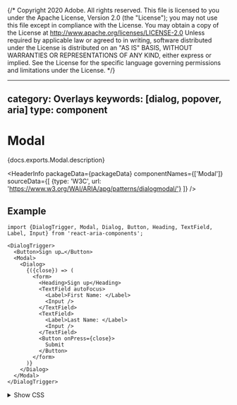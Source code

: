 {/* Copyright 2020 Adobe. All rights reserved.
This file is licensed to you under the Apache License, Version 2.0 (the "License");
you may not use this file except in compliance with the License. You may obtain a copy
of the License at http://www.apache.org/licenses/LICENSE-2.0
Unless required by applicable law or agreed to in writing, software distributed under
the License is distributed on an "AS IS" BASIS, WITHOUT WARRANTIES OR REPRESENTATIONS
OF ANY KIND, either express or implied. See the License for the specific language
governing permissions and limitations under the License. */}



---
category: Overlays
keywords: [dialog, popover, aria]
type: component
---

# Modal

<PageDescription>{docs.exports.Modal.description}</PageDescription>

<HeaderInfo
  packageData={packageData}
  componentNames={['Modal']}
  sourceData={[
    {type: 'W3C', url: 'https://www.w3.org/WAI/ARIA/apg/patterns/dialogmodal/'}
  ]} />

## Example

```tsx example
import {DialogTrigger, Modal, Dialog, Button, Heading, TextField, Label, Input} from 'react-aria-components';

<DialogTrigger>
  <Button>Sign up…</Button>
  <Modal>
    <Dialog>
      {({close}) => (
        <form>
          <Heading>Sign up</Heading>
          <TextField autoFocus>
            <Label>First Name: </Label>
            <Input />
          </TextField>
          <TextField>
            <Label>Last Name: </Label>
            <Input />
          </TextField>
          <Button onPress={close}>
            Submit
          </Button>
        </form>
      )}
    </Dialog>
  </Modal>
</DialogTrigger>
```

<details>
  <summary style={{fontWeight: 'bold'}}><ChevronRight size="S" /> Show CSS</summary>
```css hidden
@import './Button.mdx';
@import './TextField.mdx';
@import './Dialog.mdx';
```
```css
@layer modal;
@layer modal.layout, modal.hcm;
@layer modal.layout {
  .react-aria-ModalOverlay {
    position: fixed;
    top: 0;
    left: 0;
    width: 100vw;
    height: var(--visual-viewport-height);
    background: rgba(0 0 0 / .5);
    display: flex;
    align-items: center;
    justify-content: center;

    &[data-entering] {
      animation: fade 200ms;
    }

    &[data-exiting] {
      animation: fade 150ms reverse ease-in;
    }
  }

  .react-aria-Modal {
    box-shadow: 0 8px 20px rgba(0 0 0 / 0.1);
    border-radius: 6px;
    background: var(--page-background);
    border: 1px solid var(--spectrum-global-color-gray-300);
    outline: none;
    padding: 30px;
    max-width: 250px;

    &[data-entering] {
      animation: zoom 300ms cubic-bezier(0.175, 0.885, 0.32, 1.275);
    }
  }

  @keyframes fade {
    from {
      opacity: 0;
    }

    to {
      opacity: 1;
    }
  }

  @keyframes zoom {
    from {
      transform: scale(0.8);
    }

    to {
      transform: scale(1);
    }
  }
}

```

</details>

## Features

The HTML [&lt;dialog&gt;](https://developer.mozilla.org/en-US/docs/Web/HTML/Element/dialog) element
can be used to build modals. However, it is not yet widely supported across browsers, and
building fully accessible custom dialogs from scratch is very difficult and error prone.
`Modal` helps achieve accessible modals that can be styled as needed.

* **Styleable** – States for entry and exit animations are included for easy styling. Both the underlay and overlay elements can be customized.
* **Accessible** – Content outside the model is hidden from assistive technologies while it is open. The modal optionally closes when interacting outside, or pressing the <Keyboard>Escape</Keyboard> key.
* **Focus management** – Focus is moved into the modal on mount, and restored to the trigger element on unmount. While open, focus is contained within the modal, preventing the user from tabbing outside.
* **Scroll locking** – Scrolling the page behind the modal is prevented while it is open, including in mobile browsers.

Note: `Modal` only provides the overlay itself. It should be combined with [Dialog](Dialog.html) to create fully accessible modal dialogs. Other overlays such as menus may also be placed in a modal overlay.

## Anatomy

<Anatomy />

A modal consists of an overlay container element, and an underlay. The overlay may contain a [Dialog](Dialog.html), or another element such as a [Menu](Menu.html) or [ListBox](ListBox.html) when used within a component such as a [Select](Select.html) or [ComboBox](ComboBox.html). The underlay is typically a partially transparent element that covers the rest of the screen behind the overlay, and prevents the user from interacting with the elements behind it.

```tsx
import {Modal, ModalOverlay} from 'react-aria-components';

<ModalOverlay>
  <Modal />
</ModalOverlay>
```

## Interactions

### Dismissable

If your modal doesn't require the user to make a confirmation, you can set `isDismissable`
on the `Modal`. This allows the user to click outside to close the dialog.

```tsx example
<DialogTrigger>
  <Button>Open dialog</Button>
  <Modal isDismissable>
    <Dialog>
      <Heading>Notice</Heading>
      <p>Click outside to close this dialog.</p>
    </Dialog>
  </Modal>
</DialogTrigger>
```

### Keyboard dismiss disabled

By default, modals can be closed by pressing the <Keyboard>Escape</Keyboard> key. This can be disabled with the `isKeyboardDismissDisabled` prop.

```tsx example
<DialogTrigger>
  <Button>Open dialog</Button>
  <Modal isKeyboardDismissDisabled>
    <Dialog>
      {({close}) => <>
        <Heading>Notice</Heading>
        <p>You must close this dialog using the button below.</p>
        <Button onPress={close}>Close</Button>
      </>}
    </Dialog>
  </Modal>
</DialogTrigger>
```

## Custom overlay

`ModalOverlay` can be used to customize the backdrop rendered behind a `Modal`. Together with support for custom entry and exit animations, you can build other types of overlays beyond traditional modal dialogs such as trays or drawers.

```tsx example
import {ModalOverlay} from 'react-aria-components';

<DialogTrigger>
  <Button>Open modal</Button>
  <ModalOverlay className="my-overlay">
    <Modal className="my-modal">
      <Dialog>
        {({close}) => <>
          <Heading>Notice</Heading>
          <p>This is a modal with a custom modal overlay.</p>
          <Button onPress={close}>Close</Button>
        </>}
      </Dialog>
    </Modal>
  </ModalOverlay>
</DialogTrigger>
```

<details>
  <summary style={{fontWeight: 'bold'}}><ChevronRight size="S" /> Show CSS</summary>

```css
.my-overlay {
  position: fixed;
  inset: 0;
  background: rgba(45 0 0 / .3);
  backdrop-filter: blur(10px);

  &[data-entering] {
    animation: blur 300ms;
  }

  &[data-exiting] {
    animation: blur 300ms reverse ease-in;
  }
}

.my-modal {
  position: fixed;
  top: 0;
  bottom: 0;
  right: 0;
  width: 250px;
  background: var(--page-background);
  outline: none;
  padding: 30px;
  border-left: 1px solid var(--spectrum-global-color-gray-400);
  box-shadow: -8px 0 20px rgba(0 0 0 / 0.1);

  &[data-entering] {
    animation: slide 300ms;
  }

  &[data-exiting] {
    animation: slide 300ms reverse ease-in;
  }
}

@keyframes blur {
  from {
    background: rgba(45 0 0 / 0);
    backdrop-filter: blur(0);
  }

  to {
    background: rgba(45 0 0 / .3);
    backdrop-filter: blur(10px);
  }
}

@keyframes slide {
  from {
    transform: translateX(100%);
  }

  to {
    transform: translateX(0);
  }
}
```

</details>

## Controlled open state

The above examples have shown `Modal` used within a `<DialogTrigger>`, which handles opening the modal when a button is clicked. This is convenient, but there are cases where you want to show a modal programmatically rather than as a result of a user action, or render the `<Modal>` in a different part of the JSX tree.

To do this, you can manage the modal's `isOpen` state yourself and provide it as a prop to the `<Modal>` element. The `onOpenChange` prop will be called when the user closes the modal, and should be used to update your state.

```tsx example
function Example() {
  let [isOpen, setOpen] = React.useState(false);

  return (
    <>
      <Button onPress={() => setOpen(true)}>Open dialog</Button>
      <Modal isDismissable isOpen={isOpen} onOpenChange={setOpen}>
        <Dialog>
          <Heading>Notice</Heading>
          <p>Click outside to close this dialog.</p>
        </Dialog>
      </Modal>
    </>
  );
}
```

## Props

<PropTable component={docs.exports.Modal} links={docs.links} />

## Styling

React Aria components can be styled in many ways, including using CSS classes, inline styles, utility classes (e.g. Tailwind), CSS-in-JS (e.g. Styled Components), etc. By default, all components include a builtin `className` attribute which can be targeted using CSS selectors. These follow the `react-aria-ComponentName` naming convention.

```css
.react-aria-Modal {
  /* ... */
}
```

A custom `className` can also be specified on any component. This overrides the default `className` provided by React Aria with your own.

```jsx
<Modal className="my-modal">
  {/* ... */}
</Modal>
```

In addition, modals support entry and exit animations, which are exposed as states using DOM attributes that you can target with CSS selectors. `Modal` and `ModalOverlay` will automatically wait for any exit animations to complete before removing the element from the DOM.

```css render=false
.react-aria-Modal[data-entering] {
  animation: slide 300ms;
}

.react-aria-Modal[data-exiting] {
  animation: slide 300ms reverse;
}

@keyframes slide {
  /* ... */
}
```

The `className` and `style` props also accept functions which receive states for styling. This lets you dynamically determine the classes or styles to apply, which is useful when using utility CSS libraries like [Tailwind](https://tailwindcss.com/).

```jsx
<Modal className={({isEntering}) => isEntering ? 'slide-in' : ''}>
  {/* ... */}
</Modal>
```

The states, selectors, and render props for each component used in a `Modal` are documented below.

### Modal

A `Modal` can be targeted with the `.react-aria-Modal` CSS selector, or by overriding with a custom `className`. It supports the following states and render props:

<StateTable properties={docs.exports.ModalRenderProps.properties} />

### ModalOverlay

By default, `Modal` includes a builtin `ModalOverlay`, which renders a backdrop over the page when a modal is open. This can be targeted using the `.react-aria-ModalOverlay` CSS selector. To customize the `ModalOverlay` with a different class name or other attributes, render a `ModalOverlay` and place a `Modal` inside.

The `--visual-viewport-height` CSS custom property will be set on the `ModalOverlay`, which you can use to set the height to account for the virtual keyboard on mobile.

```css render=false
.react-aria-ModalOverlay {
  position: fixed;
  height: var(--visual-viewport-height);
}
```

## Advanced customization

### Contexts

All React Aria Components export a corresponding context that can be used to send props to them from a parent element. This enables you to build your own compositional APIs similar to those found in React Aria Components itself. You can send any prop or ref via context that you could pass to the corresponding component. The local props and ref on the component are merged with the ones passed via context, with the local props taking precedence (following the rules documented in [mergeProps](mergeProps.html)).

<ContextTable components={['Modal']} docs={docs} />

This example shows a `KeyboardModalTrigger` component that shows a modal when a user presses a specific key from anywhere on the page. It uses `ModalContext` to set the open state of the nested modal.

```tsx example render=false export=true
import {ModalContext} from 'react-aria-components';

interface KeyboardModalTriggerProps {
  keyboardShortcut: string,
  children: React.ReactNode
}

function KeyboardModalTrigger(props: KeyboardModalTriggerProps) {
  let [isOpen, setOpen] = React.useState(false);
  React.useEffect(() => {
    let onKeyDown = (e: KeyboardEvent) => {
      if (e.key === props.keyboardShortcut) {
        setOpen(true);
      }
    };

    document.addEventListener('keydown', onKeyDown);
    return () => document.removeEventListener('keydown', onKeyDown);
  }, [props.keyboardShortcut]);

  return (
    /*- begin highlight -*/
    <ModalContext.Provider value={{isOpen, onOpenChange: setOpen}}>
    {/*- end highlight -*/}
      {props.children}
    </ModalContext.Provider>
  );
}
```

The following example uses `KeyboardModalTrigger` to show a modal when the <Keyboard>/</Keyboard> key is pressed.

```tsx example hidden
<KeyboardModalTrigger keyboardShortcut="/">
  <Modal isDismissable>
    <Dialog>
      <Heading>Command palette</Heading>
      <p>Your cool command palette UI here!</p>
    </Dialog>
  </Modal>
</KeyboardModalTrigger>
```

### Hooks

If you need to customize things further, such as accessing internal state or customizing DOM structure, you can drop down to the lower level Hook-based API. See [useModalOverlay](useModalOverlay.html) for more details.
